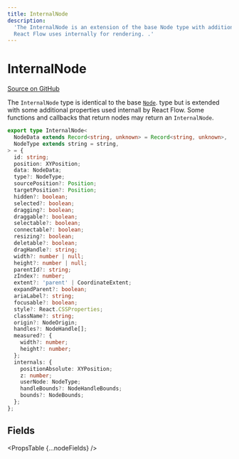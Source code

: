 ```yaml
---
title: InternalNode
description:
  'The InternalNode is an extension of the base Node type with additional properties
  React Flow uses internally for rendering. .'
---
```



# InternalNode

[Source on GitHub](https://github.com/xyflow/xyflow/blob/99985b52026cf4ac65a1033178cf8c2bea4e14fa/packages/system/src/types/nodes.ts#L68)

The `InternalNode` type is identical to the base [`Node`](/api-references/types/node).
type but is extended with some additional properties used internall by React
Flow. Some functions and callbacks that return nodes may return an `InternalNode`.

```ts
export type InternalNode<
  NodeData extends Record<string, unknown> = Record<string, unknown>,
  NodeType extends string = string,
> = {
  id: string;
  position: XYPosition;
  data: NodeData;
  type?: NodeType;
  sourcePosition?: Position;
  targetPosition?: Position;
  hidden?: boolean;
  selected?: boolean;
  dragging?: boolean;
  draggable?: boolean;
  selectable?: boolean;
  connectable?: boolean;
  resizing?: boolean;
  deletable?: boolean;
  dragHandle?: string;
  width?: number | null;
  height?: number | null;
  parentId?: string;
  zIndex?: number;
  extent?: 'parent' | CoordinateExtent;
  expandParent?: boolean;
  ariaLabel?: string;
  focusable?: boolean;
  style?: React.CSSProperties;
  className?: string;
  origin?: NodeOrigin;
  handles?: NodeHandle[];
  measured?: {
    width?: number;
    height?: number;
  };
  internals: {
    positionAbsolute: XYPosition;
    z: number;
    userNode: NodeType;
    handleBounds?: NodeHandleBounds;
    bounds?: NodeBounds;
  };
};
```

## Fields

<PropsTable {...nodeFields} />
